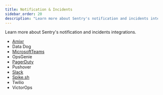 ```yaml
---
title: Notification & Incidents
sidebar_order: 20
description: "Learn more about Sentry's notification and incidents integrations."
---
```


Learn more about Sentry's notification and incidents integrations.

- [Amixr](/product/integrations/notification-incidents/amixr/)
- Data Dog
- [MicrosoftTeams](/product/integrations/notification-incidents/msteams/)
- OpsGenie
- [PagerDuty](/product/integrations/notification-incidents/pagerduty/)
- Pushover
- [Slack](/product/integrations/notification-incidents/slack/)
- [Spike.sh](/product/integrations/notification-incidents/spikesh/)
- Twilio
- VictorOps
